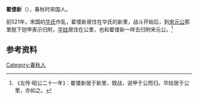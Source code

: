 {{Infobox 先秦人物
|名称= 翟偻新
|图像=
|图说=
|姓=
|氏=
|名=
|字=
|别名=
|别字=
|谥号=
|时代=春秋时期
|国家=宋国
|身份=
|出生=
|逝世=
|在位=
|父=
|母=
|正妻=
|妾=
|子女=
|太子=
}}
'''翟偻新'''（{{bd|？||？||}}），春秋时宋国人。

前521年，宋国的[[华氏|华氏]]作乱，翟偻新居住在华氏的新里，战斗开始后，到[[宋元公|宋元公]]那里脱下铠甲表示归附，[[华妵|华妵]]居住在公里，也和翟偻新一样去归附宋元公。<ref>《左传·昭公二十一年》：翟偻新居于新里，既战，说甲于公而归。华妵居于公里，亦如之。</ref>

== 参考资料 ==
{{reflist}}

[[Category:春秋人|Category:春秋人]]